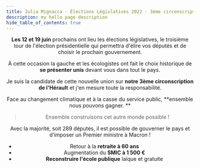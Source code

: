 ```yaml
---
title: Julia Mignacca · Élections Législatives 2022 · 3ème circonscription de l'Hérault
description: my hello page description
hide_table_of_contents: true
---
```



<NupesLogo />
<Header />

**Les 12 et 19 juin** prochains ont lieu les élections législatives, le troisième tour
de l'élection présidentielle qui permettra d'élire vos députés et de choisir le prochain
gouvernement.

À cette occasion la gauche et les écologistes ont fait le choix historique
de **se présenter unis** devant vous dans tout le pays.

Je suis la candidate de cette
nouvelle union sur **notre 3ème circonscription de l'Hérault** et j'en mesure toute la
responsabilité.

Face au changement climatique et à la casse du service public, **ensemble nous pouvons gagner. **

> Ensemble construisons cet autre monde possible !

<Title variant="light-primary">Soutenir la campagne</Title>
<DonationForm suggestions={[50, 100, 500]} />

<Title variant="light-secondary">Nous rencontrer</Title>
<Calendar />


<Title variant="light-primary">Notre programme</Title>

Avec la majorité, soit 289 députés, il est possible de gouverner le pays
et d’imposer un Premier ministre à Macron !

 * Retour à la **retraite à 60 ans**
 * Augmentation du **SMIC à 1 500 €**
 * **Reconstruire l'école publique** laïque et gratuite